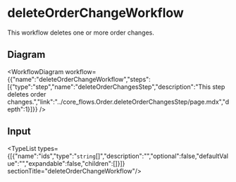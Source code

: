 
# deleteOrderChangeWorkflow

This workflow deletes one or more order changes.

## Diagram

<WorkflowDiagram workflow={{"name":"deleteOrderChangeWorkflow","steps":[{"type":"step","name":"deleteOrderChangesStep","description":"This step deletes order changes.","link":"../core_flows.Order.deleteOrderChangesStep/page.mdx","depth":1}]}} />

## Input

<TypeList types={[{"name":"ids","type":"`string`[]","description":"","optional":false,"defaultValue":"","expandable":false,"children":[]}]}  sectionTitle="deleteOrderChangeWorkflow"/>

